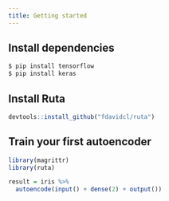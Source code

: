 ```yaml
---
title: Getting started
---
```


## Install dependencies

~~~sh
$ pip install tensorflow
$ pip install keras
~~~

## Install Ruta

```r
devtools::install_github("fdavidcl/ruta")
```

## Train your first autoencoder

~~~r
library(magrittr)
library(ruta)

result = iris %>%
  autoencode(input() + dense(2) + output())
~~~